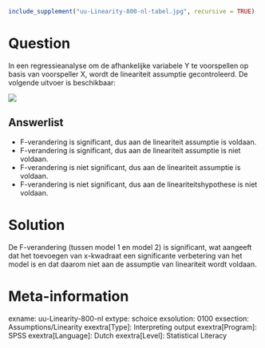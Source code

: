 ```r
include_supplement("uu-Linearity-800-nl-tabel.jpg", recursive = TRUE)
```

Question
========
  
In een regressieanalyse om de afhankelijke variabele Y te voorspellen op basis van voorspeller X, wordt de lineariteit assumptie gecontroleerd. De volgende uitvoer is beschikbaar:

![](uu-Linearity-800-nl-tabel.jpg)
  
Answerlist
----------
* F-verandering is significant, dus aan de lineariteit assumptie is voldaan.
* F-verandering is significant, dus aan de lineariteit assumptie is niet voldaan.  
* F-verandering is niet significant, dus aan de lineariteit assumptie is voldaan.
* F-verandering is niet significant, dus aan de lineariteitshypothese is niet voldaan. 

Solution
========
De F-verandering (tussen model 1 en model 2) is significant, wat aangeeft dat het toevoegen van x-kwadraat een significante verbetering van het model is en dat daarom niet aan de assumptie van lineariteit wordt voldaan.

Meta-information
================
exname: uu-Linearity-800-nl
extype: schoice
exsolution: 0100
exsection: Assumptions/Linearity
exextra[Type]: Interpreting output
exextra[Program]: SPSS
exextra[Language]: Dutch
exextra[Level]: Statistical Literacy
